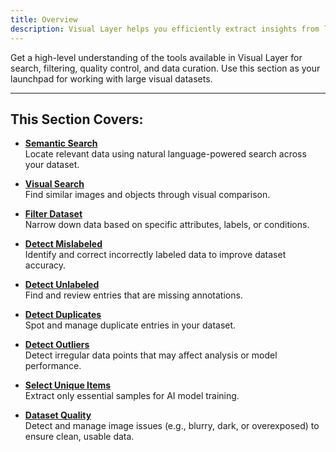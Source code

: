 ```yaml
---
title: Overview
description: Visual Layer helps you efficiently extract insights from large-scale, unstructured datasets using intuitive search, filtering, and quality tools.
---
```



<Card title="What This Section Covers" icon="eye">
  Get a high-level understanding of the tools available in Visual Layer for search, filtering, quality control, and data curation. Use this section as your launchpad for working with large visual datasets.
</Card>

---

## This Section Covers:

- **[Semantic Search](./semantic-search)**  
  Locate relevant data using natural language-powered search across your dataset.

- **[Visual Search](./visual-search)**  
  Find similar images and objects through visual comparison.

- **[Filter Dataset](./filter-dataset)**  
  Narrow down data based on specific attributes, labels, or conditions.

- **[Detect Mislabeled](./detect-mislabeled)**  
  Identify and correct incorrectly labeled data to improve dataset accuracy.

- **[Detect Unlabeled](./detect-unlabeled)**  
  Find and review entries that are missing annotations.

- **[Detect Duplicates](./detect-duplicates)**  
  Spot and manage duplicate entries in your dataset.

- **[Detect Outliers](./detect-outliers)**  
  Detect irregular data points that may affect analysis or model performance.

- **[Select Unique Items](./select-unique-items)**  
  Extract only essential samples for AI model training.

- **[Dataset Quality](./dataset-quality)**  
  Detect and manage image issues (e.g., blurry, dark, or overexposed) to ensure clean, usable data.

